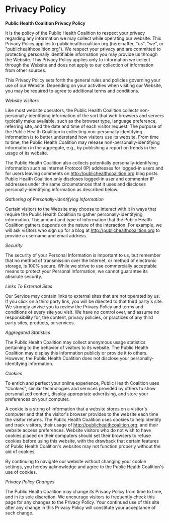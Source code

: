 # Privacy Policy
**Public Health Coalition Privacy Policy**

It is the policy of the Public Health Coalition to respect your privacy regarding any information we may collect while operating our website. This Privacy Policy applies to publichealthcoalition.org (hereinafter, "us", "we", or "publichealthcoalition.org"). We respect your privacy and are committed to protecting personally identifiable information you may provide us through the Website. This Privacy Policy applies only to information we collect through the Website and does not apply to our collection of information from other sources.

This Privacy Policy sets forth the general rules and policies governing your use of our Website. Depending on your activities when visiting our Website, you may be required to agree to additional terms and conditions.

_Website Visitors_

Like most website operators, the Public Health Coalition collects non-personally-identifying information of the sort that web browsers and servers typically make available, such as the browser type, language preference, referring site, and the date and time of each visitor request. The purpose of the Public Health Coalition in collecting non-personally identifying information is to better understand how visitors use its website. From time to time, the Public Health Coalition may release non-personally-identifying information in the aggregate, e.g., by publishing a report on trends in the usage of its website.

The Public Health Coalition also collects potentially personally-identifying information such as Internet Protocol (IP) addresses for logged-in users and for users leaving comments on http://publichealthcoalition.org blog posts. Public Health Coalition only discloses logged-in user and commenter IP addresses under the same circumstances that it uses and discloses personally-identifying information as described below.

_Gathering of Personally-Identifying Information_

Certain visitors to the Website may choose to interact with it in ways that require the Public Health Coalition to gather personally-identifying information. The amount and type of information that the Public Health Coalition gathers depends on the nature of the interaction. For example, we will ask visitors who sign up for a blog at http://publichealthcoalition.org to provide a username and email address.

_Security_

The security of your Personal Information is important to us, but remember that no method of transmission over the Internet, or method of electronic storage, is 100% secure. While we strive to use commercially acceptable means to protect your Personal Information, we cannot guarantee its absolute security.

_Links To External Sites_

Our Service may contain links to external sites that are not operated by us. If you click on a third party link, you will be directed to that third party's site. We strongly advise you to review the Privacy Policy and terms and conditions of every site you visit. We have no control over, and assume no responsibility for, the content, privacy policies, or practices of any third party sites, products, or services.

_Aggregated Statistics_

The Public Health Coalition may collect anonymous usage statistics pertaining to the behavior of visitors to its website. The Public Health Coalition may display this information publicly or provide it to others. However, the Public Health Coalition does not disclose your personally-identifying information.

_Cookies_

To enrich and perfect your online experience, Public Health Coalition uses "Cookies", similar technologies and services provided by others to show personalized content, display appropriate advertising, and store your preferences on your computer.

A cookie is a string of information that a website stores on a visitor's computer and that the visitor's browser provides to the website each time the visitor returns. The Public Health Coalition uses cookies to help identify and track visitors, their usage of http://publichealthcoalition.org, and their website access preferences. Website visitors who do not wish to have cookies placed on their computers should set their browsers to refuse cookies before using this website, with the drawback that certain features of Public Health Coalition's websites may not function properly without the aid of cookies.

By continuing to navigate our website without changing your cookie settings, you hereby acknowledge and agree to the Public Health Coalition's use of cookies.

_Privacy Policy Changes_

The Public Health Coalition may change its Privacy Policy from time to time, and in its sole discretion. We encourage visitors to frequently check this page for any changes to the Privacy Policy. Your continued use of this site after any change in this Privacy Policy will constitute your acceptance of such change.
